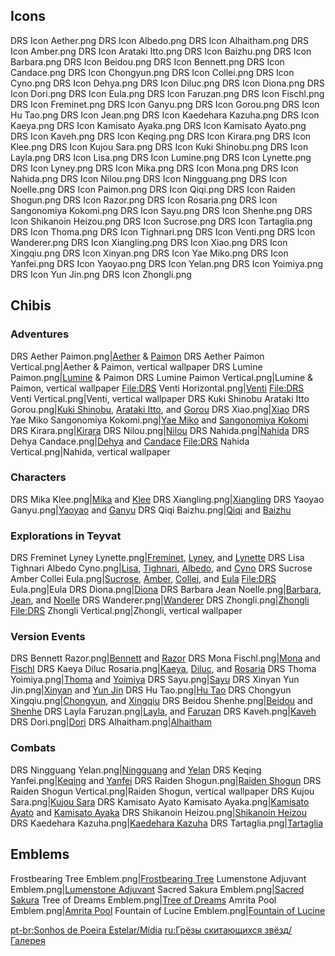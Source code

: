 {{Event Tabs}}

==Icons==
<gallery spacing="small" widths="150px">
DRS Icon Aether.png
DRS Icon Albedo.png
DRS Icon Alhaitham.png
DRS Icon Amber.png
DRS Icon Arataki Itto.png
DRS Icon Baizhu.png
DRS Icon Barbara.png
DRS Icon Beidou.png
DRS Icon Bennett.png
DRS Icon Candace.png
DRS Icon Chongyun.png
DRS Icon Collei.png
DRS Icon Cyno.png
DRS Icon Dehya.png
DRS Icon Diluc.png
DRS Icon Diona.png
DRS Icon Dori.png
DRS Icon Eula.png
DRS Icon Faruzan.png
DRS Icon Fischl.png
DRS Icon Freminet.png
DRS Icon Ganyu.png
DRS Icon Gorou.png
DRS Icon Hu Tao.png
DRS Icon Jean.png
DRS Icon Kaedehara Kazuha.png
DRS Icon Kaeya.png
DRS Icon Kamisato Ayaka.png
DRS Icon Kamisato Ayato.png
DRS Icon Kaveh.png
DRS Icon Keqing.png
DRS Icon Kirara.png
DRS Icon Klee.png
DRS Icon Kujou Sara.png
DRS Icon Kuki Shinobu.png
DRS Icon Layla.png
DRS Icon Lisa.png
DRS Icon Lumine.png
DRS Icon Lynette.png
DRS Icon Lyney.png
DRS Icon Mika.png
DRS Icon Mona.png
DRS Icon Nahida.png
DRS Icon Nilou.png
DRS Icon Ningguang.png
DRS Icon Noelle.png
DRS Icon Paimon.png
DRS Icon Qiqi.png
DRS Icon Raiden Shogun.png
DRS Icon Razor.png
DRS Icon Rosaria.png
DRS Icon Sangonomiya Kokomi.png
DRS Icon Sayu.png
DRS Icon Shenhe.png
DRS Icon Shikanoin Heizou.png
DRS Icon Sucrose.png
DRS Icon Tartaglia.png
DRS Icon Thoma.png
DRS Icon Tighnari.png
DRS Icon Venti.png
DRS Icon Wanderer.png
DRS Icon Xiangling.png
DRS Icon Xiao.png
DRS Icon Xingqiu.png
DRS Icon Xinyan.png
DRS Icon Yae Miko.png
DRS Icon Yanfei.png
DRS Icon Yaoyao.png
DRS Icon Yelan.png
DRS Icon Yoimiya.png
DRS Icon Yun Jin.png
DRS Icon Zhongli.png
</gallery>

==Chibis==
===Adventures===
<gallery>
DRS Aether Paimon.png|[[Aether]] & [[Paimon]]
DRS Aether Paimon Vertical.png|Aether & Paimon, vertical wallpaper
DRS Lumine Paimon.png|[[Lumine]] & Paimon
DRS Lumine Paimon Vertical.png|Lumine & Paimon, vertical wallpaper
File:DRS Venti Horizontal.png|[[Venti]]
File:DRS Venti Vertical.png|Venti, vertical wallpaper
DRS Kuki Shinobu Arataki Itto Gorou.png|[[Kuki Shinobu]], [[Arataki Itto]], and [[Gorou]]
DRS Xiao.png|[[Xiao]]
DRS Yae Miko Sangonomiya Kokomi.png|[[Yae Miko]] and [[Sangonomiya Kokomi]]
DRS Kirara.png|[[Kirara]]
DRS Nilou.png|[[Nilou]]
DRS Nahida.png|[[Nahida]]
DRS Dehya Candace.png|[[Dehya]] and [[Candace]]
File:DRS Nahida Vertical.png|Nahida, vertical wallpaper
</gallery>

===Characters===
<gallery>
DRS Mika Klee.png|[[Mika]] and [[Klee]]
DRS Xiangling.png|[[Xiangling]]
DRS Yaoyao Ganyu.png|[[Yaoyao]] and [[Ganyu]]
DRS Qiqi Baizhu.png|[[Qiqi]] and [[Baizhu]]
</gallery>

===Explorations in Teyvat===
<gallery>
DRS Freminet Lyney Lynette.png|[[Freminet]], [[Lyney]], and [[Lynette]]
DRS Lisa Tighnari Albedo Cyno.png|[[Lisa]], [[Tighnari]], [[Albedo]], and [[Cyno]]
DRS Sucrose Amber Collei Eula.png|[[Sucrose]], [[Amber]], [[Collei]], and [[Eula]]
File:DRS Eula.png|Eula
DRS Diona.png|[[Diona]]
DRS Barbara Jean Noelle.png|[[Barbara]], [[Jean]], and [[Noelle]]
DRS Wanderer.png|[[Wanderer]]
DRS Zhongli.png|[[Zhongli]]
File:DRS Zhongli Vertical.png|Zhongli, vertical wallpaper
</gallery>

===Version Events===
<gallery>
DRS Bennett Razor.png|[[Bennett]] and [[Razor]]
DRS Mona Fischl.png|[[Mona]] and [[Fischl]]
DRS Kaeya Diluc Rosaria.png|[[Kaeya]], [[Diluc]], and [[Rosaria]]
DRS Thoma Yoimiya.png|[[Thoma]] and [[Yoimiya]]
DRS Sayu.png|[[Sayu]]
DRS Xinyan Yun Jin.png|[[Xinyan]] and [[Yun Jin]]
DRS Hu Tao.png|[[Hu Tao]]
DRS Chongyun Xingqiu.png|[[Chongyun]], and [[Xingqiu]]
DRS Beidou Shenhe.png|[[Beidou]] and [[Shenhe]]
DRS Layla Faruzan.png|[[Layla]], and [[Faruzan]]
DRS Kaveh.png|[[Kaveh]]
DRS Dori.png|[[Dori]]
DRS Alhaitham.png|[[Alhaitham]]
</gallery>

===Combats===
<gallery>
DRS Ningguang Yelan.png|[[Ningguang]] and [[Yelan]]
DRS Keqing Yanfei.png|[[Keqing]] and [[Yanfei]]
DRS Raiden Shogun.png|[[Raiden Shogun]]
DRS Raiden Shogun Vertical.png|Raiden Shogun, vertical wallpaper
DRS Kujou Sara.png|[[Kujou Sara]]
DRS Kamisato Ayato Kamisato Ayaka.png|[[Kamisato Ayato]] and [[Kamisato Ayaka]]
DRS Shikanoin Heizou.png|[[Shikanoin Heizou]]
DRS Kaedehara Kazuha.png|[[Kaedehara Kazuha]]
DRS Tartaglia.png|[[Tartaglia]]
</gallery>

==Emblems==
<gallery>
Frostbearing Tree Emblem.png|[[Frostbearing Tree]]
Lumenstone Adjuvant Emblem.png|[[Lumenstone Adjuvant]]
Sacred Sakura Emblem.png|[[Sacred Sakura]]
Tree of Dreams Emblem.png|[[Tree of Dreams]]
Amrita Pool Emblem.png|[[Amrita Pool]]
Fountain of Lucine Emblem.png|[[Fountain of Lucine]]
</gallery>

[[pt-br:Sonhos de Poeira Estelar/Mídia]]
[[ru:Грёзы скитающихся звёзд/Галерея]]
